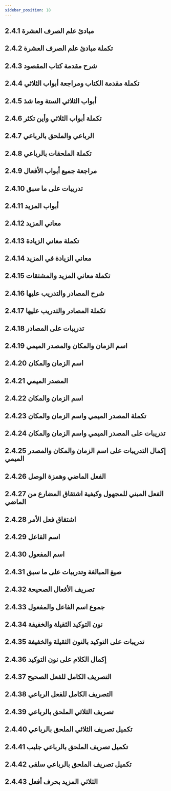 ```yaml
---
sidebar_position: 18
---
```


## 2.4.1 مبادئ علم الصرف العشرة
<YouTube videoId='UeH76m-4244' opts={opts} />

## 2.4.2 تكملة مبادئ علم الصرف العشرة
<YouTube videoId='-v1d0Uk441k' opts={opts} />

## 2.4.3 شرح مقدمة كتاب المقصود
<YouTube videoId='H3myaQx9vVw' opts={opts} />

## 2.4.4 تكملة مقدمة الكتاب ومراجعة أبواب الثلاثي
<YouTube videoId='c31a8fJN7J8' opts={opts} />

## 2.4.5 أبواب الثلاثي الستة وما شذ
<YouTube videoId='E_vu-ALFb1E' opts={opts} />

## 2.4.6 تكملة أبواب الثلاثي وأين تكثر
<YouTube videoId='wl2IKaEa5pw' opts={opts} />

## 2.4.7 الرباعي والملحق بالرباعي
<YouTube videoId='AhEaMVivQZo' opts={opts} />

## 2.4.8 تكملة الملحقات بالرباعي
<YouTube videoId='ixmEbhmCLnE' opts={opts} />

## 2.4.9 مراجعة جميع أبواب الأفعال
<YouTube videoId='9TKEL2pQ7Ho' opts={opts} />

## 2.4.10 تدريبات على ما سبق
<YouTube videoId='GtXz6s4sP84' opts={opts} />

## 2.4.11 أبواب المزيد
<YouTube videoId='e6dWe_wvZcs' opts={opts} />

## 2.4.12 معاني المزيد
<YouTube videoId='WD3T_mROLtw' opts={opts} />

## 2.4.13 تكملة معاني الزيادة
<YouTube videoId='g61Iq7hzCMA' opts={opts} />

## 2.4.14 معاني الزيادة في المزيد
<YouTube videoId='CvSCc3Fst18' opts={opts} />

## 2.4.15 تكملة معاني المزيد والمشتقات
<YouTube videoId='kMK13bgh8-I' opts={opts} />

## 2.4.16 شرح المصادر والتدريب عليها
<YouTube videoId='ObJgf2BteLE' opts={opts} />

## 2.4.17 تكملة المصادر والتدريب عليها
<YouTube videoId='CJy2KrxiNWc' opts={opts} />

## 2.4.18 تدريبات على المصادر
<YouTube videoId='U-OFDUP0sls' opts={opts} />

## 2.4.19 اسم الزمان والمكان والمصدر الميمي
<YouTube videoId='FrF8frHrqLI' opts={opts} />

## 2.4.20 اسم الزمان والمكان
<YouTube videoId='T9aeTYEmaDQ' opts={opts} />

## 2.4.21 المصدر الميمي
<YouTube videoId='F6O3hGvOGgA' opts={opts} />

## 2.4.22 اسم الزمان والمكان
<YouTube videoId='qmFYq65sK9A' opts={opts} />

## 2.4.23 تكملة المصدر الميمي واسم الزمان والمكان
<YouTube videoId='IrsvrhMqsIE' opts={opts} />

## 2.4.24 تدريبات على المصدر الميمي واسم الزمان والمكان
<YouTube videoId='FJPycykpPtg' opts={opts} />

## 2.4.25 إكمال التدريبات على اسم الزمان والمكان والمصدر الميمي
<YouTube videoId='2KUIxoSoiQk' opts={opts} />

## 2.4.26 الفعل الماضي وهمزة الوصل
<YouTube videoId='7R0z6f0nGUk' opts={opts} />

## 2.4.27 الفعل المبني للمجهول وكيفية اشتقاق المضارع من الماضي
<YouTube videoId='39nWqWiuhWc' opts={opts} />

## 2.4.28 اشتقاق فعل الأمر
<YouTube videoId='ciqt_DNmLDQ' opts={opts} />

## 2.4.29 اسم الفاعل
<YouTube videoId='FBvFatOVue4' opts={opts} />

## 2.4.30 اسم المفعول
<YouTube videoId='AYYfTERRYEU' opts={opts} />

## 2.4.31 صيغ المبالغة وتدريبات على ما سبق
<YouTube videoId='-5bg0JUlRjE' opts={opts} />

## 2.4.32 تصريف الأفعال الصحيحة
<YouTube videoId='3r90sIZMExY' opts={opts} />

## 2.4.33 جموع اسم الفاعل والمفعول
<YouTube videoId='1zCisMDmOk8' opts={opts} />

## 2.4.34 نون التوكيد الثقيلة والخفيفة
<YouTube videoId='0hkM-7k5LD4' opts={opts} />

## 2.4.35 تدريبات على التوكيد بالنون الثقيلة والخفيفة
<YouTube videoId='8l5w_jq-Zuw' opts={opts} />

## 2.4.36 إكمال الكلام على نون التوكيد
<YouTube videoId='UkKl_OMaOJE' opts={opts} />

## 2.4.37 التصريف الكامل للفعل الصحيح
<YouTube videoId='0TTUlgSJpvI' opts={opts} />

## 2.4.38 التصريف الكامل للفعل الرباعي
<YouTube videoId='2bMp-rnQrzg' opts={opts} />

## 2.4.39 تصريف الثلاثي الملحق بالرباعي
<YouTube videoId='nf_u4nKq588' opts={opts} />

## 2.4.40 تكميل تصريف الثلاثي الملحق بالرباعي
<YouTube videoId='yeV6q4dYCP8' opts={opts} />

## 2.4.41 تكميل تصريف الملحق بالرباعي جلبب
<YouTube videoId='38txUbdQFgk' opts={opts} />

## 2.4.42  تكميل تصريف الملحق بالرباعي سلقى
<YouTube videoId='Eg3s5EHXXRA' opts={opts} />

## 2.4.43 الثلاثي المزيد بحرف أفعل
<YouTube videoId='qToHbrOcQjA' opts={opts} />

